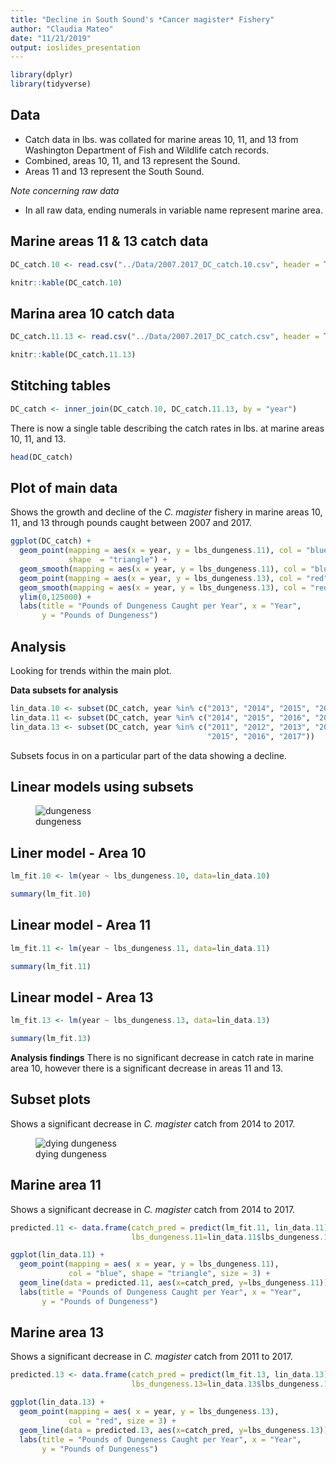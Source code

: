 ```yaml
---
title: "Decline in South Sound's *Cancer magister* Fishery"
author: "Claudia Mateo"
date: "11/21/2019"
output: ioslides_presentation
---
```


```r
library(dplyr)
library(tidyverse)
```

## Data

- Catch data in lbs. was collated for marine areas 10, 11, and 13 from Washington Department of Fish and Wildlife catch records. 
- Combined, areas 10, 11, and 13 represent the Sound. 
- Areas 11 and 13 represent the South Sound.

*Note concerning raw data*

- In all raw data, ending numerals in variable name represent marine area.

## Marine areas 11 & 13 catch data

```r
DC_catch.10 <- read.csv("../Data/2007.2017_DC_catch.10.csv", header = TRUE)
```

```r
knitr::kable(DC_catch.10)
```

## Marina area 10 catch data
```r
DC_catch.11.13 <- read.csv("../Data/2007.2017_DC_catch.csv", header = TRUE)
```

```r
knitr::kable(DC_catch.11.13)
```

## Stitching tables
```r
DC_catch <- inner_join(DC_catch.10, DC_catch.11.13, by = "year")
```

There is now a single table describing the catch rates in lbs. at marine areas 10, 11, and 13.

```r
head(DC_catch)
```

## Plot of main data

Shows the growth and decline of the *C. magister* fishery in marine areas 10, 11, and 13 through pounds caught between 2007 and 2017.

```r
ggplot(DC_catch) +
  geom_point(mapping = aes(x = year, y = lbs_dungeness.11), col = "blue", 
             shape  = "triangle") +
  geom_smooth(mapping = aes(x = year, y = lbs_dungeness.11), col = "blue") +
  geom_point(mapping = aes(x = year, y = lbs_dungeness.13), col = "red") +
  geom_smooth(mapping = aes(x = year, y = lbs_dungeness.13), col = "red") +
  ylim(0,125000) +
  labs(title = "Pounds of Dungeness Caught per Year", x = "Year", 
       y = "Pounds of Dungeness")
```

## Analysis

Looking for trends within the main plot.

**Data subsets for analysis**
```r
lin_data.10 <- subset(DC_catch, year %in% c("2013", "2014", "2015", "2016", "2017"))
lin_data.11 <- subset(DC_catch, year %in% c("2014", "2015", "2016", "2017"))
lin_data.13 <- subset(DC_catch, year %in% c("2011", "2012", "2013", "2014", 
                                            "2015", "2016", "2017"))
```

Subsets focus in on a particular part of the data showing a decline.

## Linear models using subsets

![dungeness](../Images/dungeness_crab.jpg)

## Liner model - Area 10
```r
lm_fit.10 <- lm(year ~ lbs_dungeness.10, data=lin_data.10)
```
```r
summary(lm_fit.10)
```

## Linear model - Area 11
```r
lm_fit.11 <- lm(year ~ lbs_dungeness.11, data=lin_data.11)
```
```r
summary(lm_fit.11)
```

## Linear model - Area 13
```r
lm_fit.13 <- lm(year ~ lbs_dungeness.13, data=lin_data.13)
```
```r
summary(lm_fit.13)
```

**Analysis findings**
There is no significant decrease in catch rate in marine area 10, however there is a significant decrease in areas 11 and 13.

## Subset plots

Shows a significant decrease in *C. magister* catch from 2014 to 2017.

![dying dungeness](../Images/dungeness_decline.jpg)

## Marine area 11

Shows a significant decrease in *C. magister* catch from 2014 to 2017.

```r
predicted.11 <- data.frame(catch_pred = predict(lm_fit.11, lin_data.11), 
                           lbs_dungeness.11=lin_data.11$lbs_dungeness.11)

ggplot(lin_data.11) +
  geom_point(mapping = aes( x = year, y = lbs_dungeness.11), 
             col = "blue", shape = "triangle", size = 3) +
  geom_line(data = predicted.11, aes(x=catch_pred, y=lbs_dungeness.11)) +
  labs(title = "Pounds of Dungeness Caught per Year", x = "Year", 
       y = "Pounds of Dungeness")
```

## Marine area 13

Shows a significant decrease in *C. magister* catch from 2011 to 2017.

```r
predicted.13 <- data.frame(catch_pred = predict(lm_fit.13, lin_data.13), 
                           lbs_dungeness.13=lin_data.13$lbs_dungeness.13)

ggplot(lin_data.13) +
  geom_point(mapping = aes( x = year, y = lbs_dungeness.13), 
             col = "red", size = 3) +
  geom_line(data = predicted.13, aes(x=catch_pred, y=lbs_dungeness.13)) +
  labs(title = "Pounds of Dungeness Caught per Year", x = "Year", 
       y = "Pounds of Dungeness")
```

